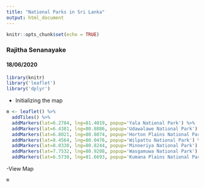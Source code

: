 ---
title: "National Parks in Sri Lanka"
output: html_document
---

```{r setup, include=FALSE}
knitr::opts_chunk$set(echo = TRUE)
```

### Rajitha Senanayake
#### 18/06/2020

```{r}
library(knitr)
library('leaflet')
library('dplyr')
```

- Initializing the map
```{r}
m <- leaflet() %>%
  addTiles() %>%
  addMarkers(lat=6.2784, lng=81.4019, popup='Yala National Park') %>%
  addMarkers(lat=6.4381, lng=80.8886, popup='Udawalawe National Park') %>%
  addMarkers(lat=6.8021, lng=80.8074, popup='Horton Plains National Park') %>%
  addMarkers(lat=8.4564, lng=80.0476, popup='Wilpattu National Park') %>%
  addMarkers(lat=8.0330, lng=80.8244, popup='Minneriya National Park') %>%
  addMarkers(lat=7.7532, lng=80.9208, popup='Wasgamuwa National Park') %>%
  addMarkers(lat=6.5730, lng=81.6693, popup='Kumana Plains National Park') 
```
-View Map
```{r}
m
```

